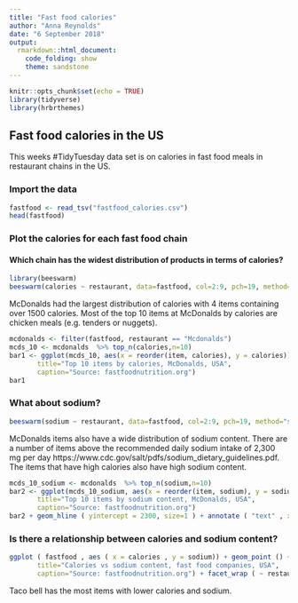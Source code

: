 ---
title: "Fast food calories"
author: "Anna Reynolds"
date: "6 September 2018"
output: 
  rmarkdown::html_document:
    code_folding: show
    theme: sandstone
---

```{r setup, include=FALSE}
knitr::opts_chunk$set(echo = TRUE)
library(tidyverse)
library(hrbrthemes)
```

## Fast food calories in the US
This weeks #TidyTuesday data set is on calories in fast food meals in restaurant chains in the US.

### Import the data
```{r import data, warning=FALSE, message=FALSE}
fastfood <- read_tsv("fastfood_calories.csv")
head(fastfood)

```

### Plot the calories for each fast food chain

#### Which chain has the widest distribution of products in terms of calories?

```{r beeswarm plot, fig.width=12}
library(beeswarm)
beeswarm(calories ~ restaurant, data=fastfood, col=2:9, pch=19, method="swarm", cex=1, horizontal=F, xlab="Data source: fastfoodnutrition.org", ylab="Calories", main="Distribution of calories in items, by restaurant chain", bty="n")
```

McDonalds had the largest distribution of calories with 4 items containing over 1500 calories. Most of the top 10 items at McDonalds by calories are chicken meals (e.g. tenders or nuggets).

```{r bar top10, fig.width=12}
mcdonalds <- filter(fastfood, restaurant == "Mcdonalds")
mcds_10 <- mcdonalds  %>% top_n(calories,n=10)
bar1 <- ggplot(mcds_10, aes(x = reorder(item, calories), y = calories))+ geom_bar(stat = "identity") + coord_flip() + theme_ipsum_rc() + labs(x=" ", y="Calories",
       title="Top 10 items by calories, McDonalds, USA",
       caption="Source: fastfoodnutrition.org")
bar1
```

### What about sodium?
```{r beeswarm plot2, fig.width=12}
beeswarm(sodium ~ restaurant, data=fastfood, col=2:9, pch=19, method="swarm", cex=1, horizontal=F, xlab="Data source: fastfoodnutrition.org", ylab="Sodium (mg)", main="Distribution of sodium in items, by restaurant chain", bty="n") 

```

McDonalds items also have a wide distribution of sodium content. There are a number of items above the recommended daily sodium intake of 2,300 mg per day https://www.cdc.gov/salt/pdfs/sodium_dietary_guidelines.pdf. The items that have high calories also have high sodium content.

```{r bar sodium, fig.width=12}
mcds_10_sodium <- mcdonalds  %>% top_n(sodium,n=10)
bar2 <- ggplot(mcds_10_sodium, aes(x = reorder(item, sodium), y = sodium))+ geom_bar(stat = "identity") + coord_flip() + theme_ipsum_rc() + labs(x=" ", y="Sodium (mg)",
       title="Top 10 items by sodium content, McDonalds, USA",
       caption="Source: fastfoodnutrition.org")
bar2 + geom_hline ( yintercept = 2300, size=1 ) + annotate ( "text" , x = 1 , y = 3100 , label = "Recommended daily intake")
```

### Is there a relationship between calories and sodium content?
```{r scatter, fig.width=12, fig.height=12}
ggplot ( fastfood , aes ( x = calories , y = sodium)) + geom_point () + theme_ipsum_rc() + labs(x="Calories ", y="Sodium (mg)",
       title="Calories vs sodium content, fast food companies, USA",
       caption="Source: fastfoodnutrition.org") + facet_wrap ( ~ restaurant )
```

Taco bell has the most items with lower calories and sodium.
